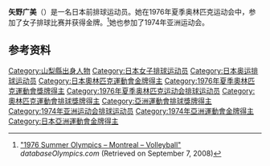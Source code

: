 {{Infobox sportsperson
| name           = 矢野广美
|show-medals=yes
|medaltemplates={{MedalSport | 女子[[排球|排球]]}}
{{MedalCountry | {{JPN}} }}
{{MedalCompetition|[[奥林匹克运动会|奥林匹克运动会]]}}
{{MedalGold| [[1976年夏季奥林匹克运动会|1976年 蒙特利尔]] |[[1976年夏季奧林匹克運動會排球比賽|女子团体]]}}
}}

'''矢野广美'''（{{bd|1955年|1月5日|||Yano Hiromi}}）是一名日本前排球运动员。她在1976年夏季奥林匹克运动会中，参加了女子排球比赛并获得金牌。<ref name=db-ol-VOL1964>[http://www.databaseolympics.com/games/gamessport.htm?g=19&sp=VOL "1976 Summer Olympics – Montreal – Volleyball"] {{webarchive|url=https://web.archive.org/web/20150923212948/http://www.databaseolympics.com/games/gamessport.htm?g=19&sp=VOL |date=2015-09-23 }} ''databaseOlympics.com'' (Retrieved on September 7, 2008)</ref>她也参加了1974年亚洲运动会。

==参考资料==
{{Reflist}}

{{DEFAULTSORT:Yano Hiromi}}
[[Category:山梨縣出身人物|Category:山梨縣出身人物]]
[[Category:日本女子排球运动员|Category:日本女子排球运动员]]
[[Category:日本奥运排球运动员|Category:日本奥运排球运动员]]
[[Category:日本奧林匹克運動會金牌得主|Category:日本奧林匹克運動會金牌得主]]
[[Category:1976年夏季奧林匹克運動會獎牌得主|Category:1976年夏季奧林匹克運動會獎牌得主]]
[[Category:1976年夏季奥林匹克运动会排球运动员|Category:1976年夏季奥林匹克运动会排球运动员]]
[[Category:奧林匹克運動會排球獎牌得主|Category:奧林匹克運動會排球獎牌得主]]
[[Category:亞洲運動會排球獎牌得主|Category:亞洲運動會排球獎牌得主]]
[[Category:1974年亚洲运动会排球运动员|Category:1974年亚洲运动会排球运动员]]
[[Category:1974年亞洲運動會金牌得主|Category:1974年亞洲運動會金牌得主]]
[[Category:日本亞洲運動會金牌得主|Category:日本亞洲運動會金牌得主]]